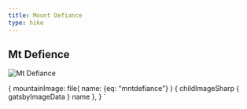 ```yaml
---
title: Mount Defiance
type: hike
---
```



<SEO title="Mt Defiance" />

## Mt Defience

<Map title="Mt Defiance" Lat={47.4220} Lng={-121.5655} zoom={13} pitch={58} bearing={35} />

<HikeData 
  title="Mount Defiance via Ira Springs trail"
  alltrailsurl="    1. https://www.alltrails.com/trail/us/washington/mount-defiance-and-mason-lake-trail?u=i" 
  wtaurl="https://www.wta.org/go-hiking/hikes/mount-defiance" 
  distance="11" elevation="3584" peakheight="5584" />

<Image img={props.data} alt="Mt Defiance" description="View from top of Defiance looking down on Mason lake" />

  {
    mountainImage: file(
      name: {eq: "mntdefiance"}
      ) {
      childImageSharp {
        gatsbyImageData
      }
      name
    },
  }
`